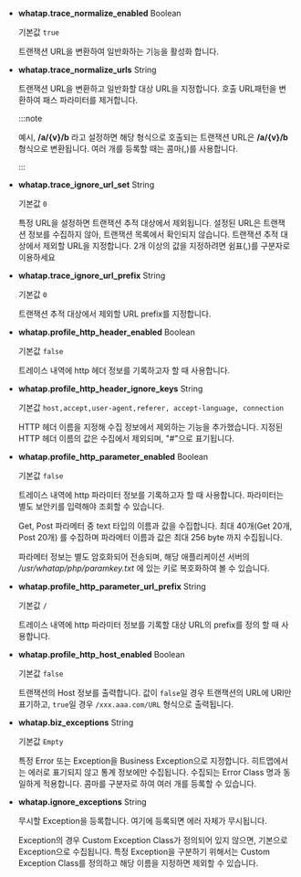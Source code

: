 * **whatap.trace_normalize_enabled** <span class='type'>Boolean</span>

  기본값 `true`

  트랜잭션 URL을 변환하여 일반화하는 기능을 활성화 합니다.


* **whatap.trace_normalize_urls** <span class='type'>String</span>

  트랜잭션 URL을 변환하고 일반화할 대상 URL을 지정합니다. 호출 URL패턴을 변환하여 패스 파라미터를 제거합니다.      

  :::note

  예시, **/a/{v}/b** 라고 설정하면 해당 형식으로 호출되는 트랜잭션 URL은 **/a/{v}/b** 형식으로 변환됩니다. 여러 개를 등록할 때는 콤마(,)를 사용합니다.

  :::

* **whatap.trace_ignore_url_set** <span class='type'>String</span>

  기본값 `0`

  특정 URL을 설정하면 트랜잭션 추적 대상에서 제외됩니다. 설정된 URL은 트랜잭션 정보를 수집하지 않아, 트랜잭션 목록에서 확인되지 않습니다. 트랜잭션 추적 대상에서 제외할 URL을 지정합니다. 2개 이상의 값을 지정하려면 쉼표(,)를 구분자로 이용하세요


* **whatap.trace_ignore_url_prefix** <span class='type'>String</span>

  기본값 `0`

  트랜잭션 추적 대상에서 제외할 URL prefix를 지정합니다.

* **whatap.profile_http_header_enabled** <span class='type'>Boolean</span>

  기본값 `false`

  트레이스 내역에 http 헤더 정보를 기록하고자 할 때 사용합니다.

* **whatap.profile_http_header_ignore_keys** <span class='type'>String</span>

  기본값 `host,accept,user-agent,referer, accept-language, connection`

  HTTP 헤더 이름을 지정해 수집 정보에서 제외하는 기능을 추가했습니다. 지정된 HTTP 헤더 이름의 값은 수집에서 제외되며, "#"으로 표기됩니다.

* **whatap.profile_http_parameter_enabled** <span class='type'>Boolean</span>

  기본값 `false`

  트레이스 내역에 http 파라미터 정보를 기록하고자 할 때 사용합니다. 파라미터는 별도 보안키를 입력해야 조회할 수 있습니다.

  Get, Post 파라메터 중 text 타입의 이름과 값을 수집합니다. 최대 40개(Get 20개, Post 20개) 를 수집하며 파라메터 이름과 값은 최대 256 byte 까지 수집됩니다.

  파라메터 정보는 별도 암호화되어 전송되며, 해당 애플리케이션 서버의 */usr/whatap/php/paramkey.txt* 에 있는 키로 복호화하여 볼 수 있습니다.

* **whatap.profile_http_parameter_url_prefix** <span class='type'>String</span>

  기본값 `/`

  트레이스 내역에 http 파라미터 정보를 기록할 대상 URL의 prefix를 정의 할 때 사용합니다.

* **whatap.profile_http_host_enabled** <span class='type'>Boolean</span>

  기본값 `false`

  트랜잭션의 Host 정보를 출력합니다. 값이 `false`일 경우 트랜잭션의 URL에 URI만 표기하고, `true`일 경우 `/xxx.aaa.com/URL` 형식으로 출력됩니다.

* **whatap.biz_exceptions** <span class='type'>String</span>

  기본값 `Empty`

  특정 Error 또는 Exception을 Business Exception으로 지정합니다. 히트맵에서는 에러로 표기되지 않고 통계 정보에만 수집됩니다. 수집되는 Error Class 명과 동일하게 적용합니다. 콤마를 구분자로 하여 여러 개를 등록할 수 있습니다.

* **whatap.ignore_exceptions** <span class='type'>String</span>

  무시할 Exception을 등록합니다. 여기에 등록되면 에러 자체가 무시됩니다. 
  
  Exception의 경우 Custom Exception Class가 정의되어 있지 않으면, 기본으로 Exception으로 수집됩니다. 특정 Exception을 구분하기 위해서는 Custom Exception Class를 정의하고 해당 이름을 지정하면 제외할 수 있습니다.